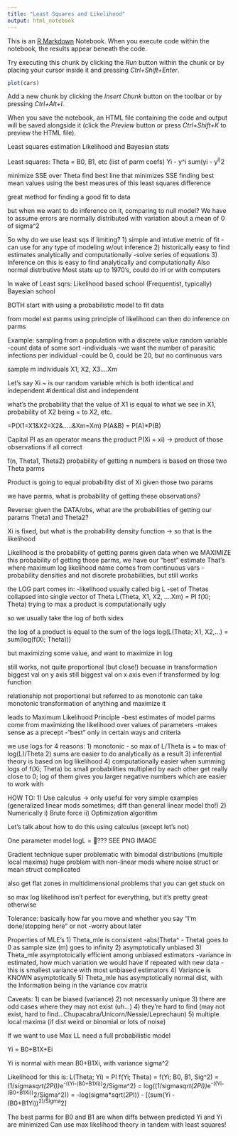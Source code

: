 ```yaml
---
title: "Least Squares and Likelihood"
output: html_notebook
---
```


This is an [R Markdown](http://rmarkdown.rstudio.com) Notebook. When you execute code within the notebook, the results appear beneath the code. 

Try executing this chunk by clicking the *Run* button within the chunk or by placing your cursor inside it and pressing *Ctrl+Shift+Enter*. 

```r
plot(cars)
```

Add a new chunk by clicking the *Insert Chunk* button on the toolbar or by pressing *Ctrl+Alt+I*.

When you save the notebook, an HTML file containing the code and output will be saved alongside it (click the *Preview* button or press *Ctrl+Shift+K* to preview the HTML file).

Least squares estimation 
Likelihood 
and Bayesian stats

Least squares:
Theta = B0, B1, etc (list of parm coefs)
Yi - y^i
sum(yi - y^i)^2 

minimize SSE over Theta 
find best line that minimizes SSE
finding best mean values using the best measures of this least squares difference 

great method for finding a good fit to data 

but when we want to do inference on it, comparing to null model? 
We have to assume errors are normally distributed with variation about a mean of 0 of sigma^2 

So why do we use least sqs if limiting? 
1) simple and intutive metric of fit 
  -can use for any type of modeling w/out inference
2) historically easy to find estimates analytically and computationally 
  -solve series of equations
3) Inference on this is easy to find analytically and computationally 
Also normal distrbutive 
Most stats up to 1970's, could do irl or with computers 

In wake of Least sqrs:
Likelihood based school (Frequentist, typically)
Bayesian school 

BOTH start with using a probabilistic model to fit data 

from model est parms 
using principle of likelihood can then do inference on parms

Example: 
sampling from a population with a discrete value random variable 
  -count data of some sort 
  -individuals
  -we want the number of parasitic infections per individual 
    -could be 0, could be 20, but no continuous vars 
    
sample m individuals 
X1, X2, X3....Xm 

Let's say Xi ~ is our random variable which is both identical and independent 
#identical dist and independent 

what's the probability that the value of X1 is equal to what we see in X1, probability of X2 being = to X2, etc.

=P(X1=X1&X2=X2&.....&Xm=Xm)
P(A&B) = P(A)*P(B) 

Capital PI as an operator means the product 
P(Xi = xi) -> product of those observations if all correct 

f(n, Theta1, Theta2) 
probability of getting n numbers is based on those two Theta parms 

Product is going to equal probability dist of Xi given those two params 

we have parms, what is probability of getting these observations? 

Reverse: given the DATA/obs, what are the probabilities of getting our params Theta1 and Theta2? 

Xi is fixed, but what is the probability density function -> so that is the likelihood 

Likelihood is the probability of getting parms given data 
when we MAXIMIZE this probability of getting those parms, we have our "best" estimate 
That's where maximum log likelihood name comes from 
continuous vars - probability densities and not discrete probabilities, but still works 

the LOG part comes in: 
-likelihood usually called big L 
-set of Thetas collapsed into single vector of Theta 
L(Theta, X1, X2, ....Xm) = PI f(Xi; Theta)
trying to max a product is computationally ugly 

so we usually take the log of both sides 

the log of a product is equal to the sum of the logs 
log(L(Theta; X1, X2,...) = sum(log(f(Xi; Theta)))

but maximizing some value, and want to maximize in log

still works, not quite proportional (but close!) becuase in transformation 
biggest val on y axis still biggest val on x axis even if transformed by log function 

relationship not proportional but referred to as monotonic 
can take monotonic transformation of anything and maximize it 

leads to Maximum Likelihood Principle 
-best estimates of model parms come from maximizing the likelihood over values of parameters
-makes sense as a precept 
-"best" only in certain ways and criteria 

we use logs for 4 reasons: 
1) monotonic - so max of L/Theta is = to max of log(L)/Theta
2) sums are easier to do analytically as a result 
3) inferential theory is based on log likelihood 
4) computationally easier when summing logs of f(Xi; Theta) bc small probabilities multiplied by each other get really close to 0; log of them gives you larger negative numbers which are easier to work with 


HOW TO: 
1) Use calculus -> only useful for very simple examples (generalized linear mods sometimes; diff than general linear model tho!)
2) Numerically 
  i) Brute force 
  ii) Optimization algorithm 
  
Let's talk about how to do this using calculus (except let's not) 

One parameter model 
logL = ??? 
SEE PNG IMAGE 

Gradient technique super problematic with bimodal distributions (multiple local maxima) 
huge problem with non-linear mods where noise struct or mean struct complicated 

also get flat zones in multidimensional problems that you can get stuck on 

so max log likelihood isn't perfect for everything, but it's pretty great otherwise 

Tolerance: basically how far you move and whether you say "I'm done/stopping here" or not 
-worry about later 

Properties of MLE's 
1) Theta_mle is consistent 
  -abs(Theta^ - Theta) goes to 0 as sample size (m) goes to infinity 
2) asymptotically unbiased
3) Theta_mle asymptotoically efficient among unbiased estimators
  -variance in estimated, how much variation we would have if repeated with new data 
    -this is smallest variance with most unbiased estimators
4) Variance is KNOWN asymptotically 
5) Theta_mle has asymptotically normal dist, with the Information being in the variance cov matrix
  
Caveats: 
1) can be biased (variance)
2) not necessarily unique 
3) there are odd cases where they may not exist (uh...)
4) they're hard to find (may not exist, hard to find...Chupacabra/Unicorn/Nessie/Leprechaun)
5) multiple local maxima (if dist weird or binomial or lots of noise)

If we want to use Max LL need a full probabilistic model 

Yi = B0+B1X+Ei 

Yi is normal with mean B0+B1Xi, with variance sigma^2 

Likelihood for this is: 
L(Theta; Yi) = PI f(Yi; Theta) = f(Yi; B0, B1, Sig^2) = 
(1/sigma*sqrt(2PI))*e^-((Yi-(B0+B1Xi))^2/Sigma^2) = 
log((1/sigma*sqrt(2PI))*e^-((Yi-(B0+B1Xi))^2/Sigma^2)) = 
-log(sigma*sqrt(2PI)) - [(sum(Yi - (B0+B1Yi))^2)/Sigma^2]

The best parms for B0 and B1 are when diffs between predicted Yi and Yi are minimized 
Can use max likelihood theory in tandem with least squares!







